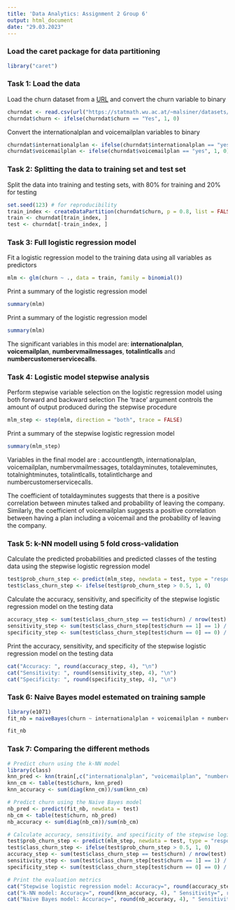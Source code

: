 ```yaml
---
title: 'Data Analytics: Assignment 2 Group 6'
output: html_document
date: "29.03.2023"
---
```


### Load the caret package for data partitioning

```r
library("caret")
```

### Task 1: Load the data

Load the churn dataset from a [URL](https://statmath.wu.ac.at/~malsiner/datasets/churn.csv) and convert the churn variable to binary

```r
churndat <- read.csv(url("https://statmath.wu.ac.at/~malsiner/datasets/churn.csv"))
churndat$churn <- ifelse(churndat$churn == "Yes", 1, 0)
```

Convert the internationalplan and voicemailplan variables to binary

```r
churndat$internationalplan <- ifelse(churndat$internationalplan == "yes", 1, 0)
churndat$voicemailplan <- ifelse(churndat$voicemailplan == "yes", 1, 0)
```

### Task 2: Splitting the data to training set and test set

Split the data into training and testing sets, with 80% for training and 20% for testing

```r
set.seed(123) # for reproducibility
train_index <- createDataPartition(churndat$churn, p = 0.8, list = FALSE)
train <- churndat[train_index, ]
test <- churndat[-train_index, ]
```

### Task 3: Full logistic regression model

Fit a logistic regression model to the training data using all variables as predictors

```r
mlm <- glm(churn ~ ., data = train, family = binomial())
```

Print a summary of the logistic regression model

```r
summary(mlm)
```

Print a summary of the logistic regression model

```r
summary(mlm)
```

The significant variables in this model are: <b>internationalplan</b>, <b>voicemailplan</b>, <b>numbervmailmessages</b>, <b>totalintlcalls</b> and <b>numbercustomerservicecalls</b>.

### Task 4: Logistic model stepwise analysis

Perform stepwise variable selection on the logistic regression model using both forward and backward selection The 'trace' argument controls the amount of output produced during the stepwise procedure

```r
mlm_step <- step(mlm, direction = "both", trace = FALSE)
```

Print a summary of the stepwise logistic regression model

```r
summary(mlm_step)
```

Variables in the final model are : accountlength, internationalplan, voicemailplan, numbervmailmessages, totaldayminutes, totaleveminutes, totalnightminutes, totalintlcalls, totalintlcharge and numbercustomerservicecalls.

The coefficient of totaldayminutes suggests that there is a positive correlation between minutes talked and probability of leaving the company. Similarly, the coefficient of voicemailplan suggests a positive correlation between having a plan including a voicemail and the probability of leaving the company.

### Task 5: k-NN modell using 5 fold cross-validation

Calculate the predicted probabilities and predicted classes of the testing data using the stepwise logistic regression model

```r
test$prob_churn_step <- predict(mlm_step, newdata = test, type = "response")
test$class_churn_step <- ifelse(test$prob_churn_step > 0.5, 1, 0)
```

Calculate the accuracy, sensitivity, and specificity of the stepwise logistic regression model on the testing data

```r
accuracy_step <- sum(test$class_churn_step == test$churn) / nrow(test)
sensitivity_step <- sum(test$class_churn_step[test$churn == 1] == 1) / sum(test$churn == 1)
specificity_step <- sum(test$class_churn_step[test$churn == 0] == 0) / sum(test$churn == 0)
```

Print the accuracy, sensitivity, and specificity of the stepwise logistic regression model on the testing data

```r
cat("Accuracy: ", round(accuracy_step, 4), "\n")
cat("Sensitivity: ", round(sensitivity_step, 4), "\n")
cat("Specificity: ", round(specificity_step, 4), "\n")
```

### Task 6: Naive Bayes model estemated on training sample

```r
library(e1071)
fit_nb = naiveBayes(churn ~ internationalplan + voicemailplan + numbercustomerservicecalls + totalintlcalls + numbervmailmessages, data = train)

fit_nb
```
### Task 7: Comparing the different methods

```r
# Predict churn using the k-NN model
library(class)
knn_pred <- knn(train[,c("internationalplan", "voicemailplan", "numbercustomerservicecalls", "totalintlcalls", "numbervmailmessages")], test[,c("internationalplan", "voicemailplan", "numbercustomerservicecalls", "totalintlcalls", "numbervmailmessages")], train$churn, k=5)
knn_cm <- table(test$churn, knn_pred)
knn_accuracy <- sum(diag(knn_cm))/sum(knn_cm)

# Predict churn using the Naive Bayes model
nb_pred <- predict(fit_nb, newdata = test)
nb_cm <- table(test$churn, nb_pred)
nb_accuracy <- sum(diag(nb_cm))/sum(nb_cm)

# Calculate accuracy, sensitivity, and specificity of the stepwise logistic regression model
test$prob_churn_step <- predict(mlm_step, newdata = test, type = "response")
test$class_churn_step <- ifelse(test$prob_churn_step > 0.5, 1, 0)
accuracy_step <- sum(test$class_churn_step == test$churn) / nrow(test)
sensitivity_step <- sum(test$class_churn_step[test$churn == 1] == 1) / sum(test$churn == 1)
specificity_step <- sum(test$class_churn_step[test$churn == 0] == 0) / sum(test$churn == 0)

# Print the evaluation metrics
cat("Stepwise logistic regression model: Accuracy=", round(accuracy_step, 4), " Sensitivity=", round(sensitivity_step, 4), " Specificity=", round(specificity_step, 4), "\n")
cat("k-NN model: Accuracy=", round(knn_accuracy, 4), " Sensitivity=", round(knn_cm[2,2]/sum(knn_cm[2,]), 4), " Specificity=", round(knn_cm[1,1]/sum(knn_cm[1,]), 4), "\n")
cat("Naive Bayes model: Accuracy=", round(nb_accuracy, 4), " Sensitivity=", round(nb_cm[2,2]/sum(nb_cm[2,]), 4), " Specificity=", round(nb_cm[1,1]/sum(nb_cm[1,]), 4), "\n")
```
